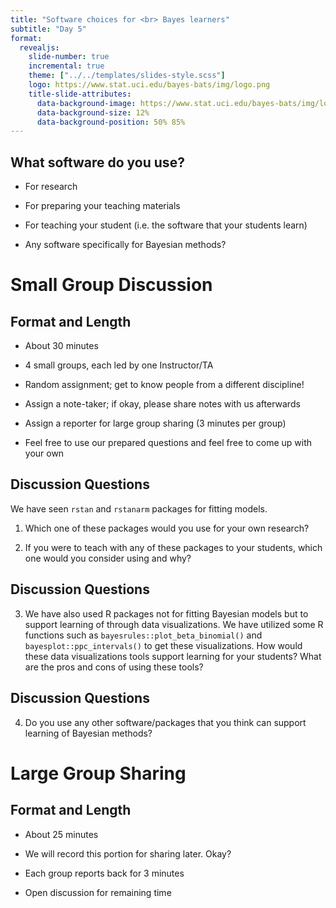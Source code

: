 ```yaml
---
title: "Software choices for <br> Bayes learners"
subtitle: "Day 5"
format: 
  revealjs:
    slide-number: true
    incremental: true
    theme: ["../../templates/slides-style.scss"]
    logo: https://www.stat.uci.edu/bayes-bats/img/logo.png
    title-slide-attributes: 
      data-background-image: https://www.stat.uci.edu/bayes-bats/img/logo.png
      data-background-size: 12%
      data-background-position: 50% 85%
---
```



## What software do you use?

- For research

- For preparing your teaching materials

- For teaching your student (i.e. the software that your students learn)

- Any software specifically for Bayesian methods?


# Small Group Discussion

## Format and Length

- About 30 minutes

- 4 small groups, each led by one Instructor/TA

- Random assignment; get to know people from a different discipline!

- Assign a note-taker; if okay, please share notes with us afterwards

- Assign a reporter for large group sharing (3 minutes per group)

- Feel free to use our prepared questions and feel free to come up with your own


## Discussion Questions

We have seen `rstan` and `rstanarm` packages for fitting models. 

1. Which one of these packages would you use for your own research?

2. If you were to teach with any of these packages to your students, which one would you consider using and why? 

## Discussion Questions

3. We have also used R packages not for fitting Bayesian models but to support learning of through data visualizations. We have utilized some R functions such as `bayesrules::plot_beta_binomial()` and `bayesplot::ppc_intervals()` to get these visualizations. How would these data visualizations tools support learning for your students? 
What are the pros and cons of using these tools?



## Discussion Questions

4. Do you use any other software/packages that you think can support learning of Bayesian methods?


# Large Group Sharing

## Format and Length

- About 25 minutes

- We will record this portion for sharing later. Okay?

- Each group reports back for 3 minutes

- Open discussion for remaining time


